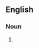 {{also|slap shots}}

==English==

===Noun===
{{head|en|noun form}}

# {{plural of|slapshot|lang=en}}